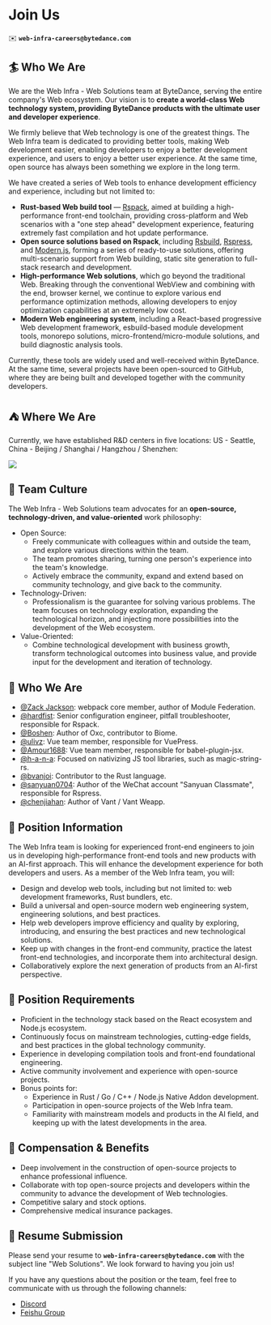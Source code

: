 # Join Us

✉️ **`web-infra-careers@bytedance.com`**

## 🏄 Who We Are

We are the Web Infra - Web Solutions team at ByteDance, serving the entire company's Web ecosystem. Our vision is to **create a world-class Web technology system, providing ByteDance products with the ultimate user and developer experience**.

We firmly believe that Web technology is one of the greatest things. The Web Infra team is dedicated to providing better tools, making Web development easier, enabling developers to enjoy a better development experience, and users to enjoy a better user experience. At the same time, open source has always been something we explore in the long term.

We have created a series of Web tools to enhance development efficiency and experience, including but not limited to:

- **Rust-based Web build tool** — [Rspack](https://github.com/web-infra-dev/rspack), aimed at building a high-performance front-end toolchain, providing cross-platform and Web scenarios with a "one step ahead" development experience, featuring extremely fast compilation and hot update performance.
- **Open source solutions based on Rspack**, including [Rsbuild](https://github.com/web-infra-dev/rsbuild), [Rspress](https://github.com/web-infra-dev/rspress), and [Modern.js](https://github.com/web-infra-dev/modern.js), forming a series of ready-to-use solutions, offering multi-scenario support from Web building, static site generation to full-stack research and development.
- **High-performance Web solutions**, which go beyond the traditional Web. Breaking through the conventional WebView and combining with the end, browser kernel, we continue to explore various end performance optimization methods, allowing developers to enjoy optimization capabilities at an extremely low cost.
- **Modern Web engineering system**, including a React-based progressive Web development framework, esbuild-based module development tools, monorepo solutions, micro-frontend/micro-module solutions, and build diagnostic analysis tools.

Currently, these tools are widely used and well-received within ByteDance. At the same time, several projects have been open-sourced to GitHub, where they are being built and developed together with the community developers.

## ⛺️ Where We Are

Currently, we have established R&D centers in five locations: US - Seattle, China - Beijing / Shanghai / Hangzhou / Shenzhen:

![](https://lf3-static.bytednsdoc.com/obj/eden-cn/rjhwzy/ljhwZthlaukjlkulzlp/jd-location-1280X1280-1117.PNG)

## 🌟 Team Culture

The Web Infra - Web Solutions team advocates for an **open-source, technology-driven, and value-oriented** work philosophy:

- Open Source:
  - Freely communicate with colleagues within and outside the team, and explore various directions within the team.
  - The team promotes sharing, turning one person's experience into the team's knowledge.
  - Actively embrace the community, expand and extend based on community technology, and give back to the community.
- Technology-Driven:
  - Professionalism is the guarantee for solving various problems. The team focuses on technology exploration, expanding the technological horizon, and injecting more possibilities into the development of the Web ecosystem.
- Value-Oriented:
  - Combine technological development with business growth, transform technological outcomes into business value, and provide input for the development and iteration of technology.

## 🙋 Who We Are

- [@Zack Jackson](https://github.com/ScriptedAlchemy): webpack core member, author of Module Federation.
- [@hardfist](https://github.com/hardfist): Senior configuration engineer, pitfall troubleshooter, responsible for Rspack.
- [@Boshen](https://github.com/boshen): Author of Oxc, contributor to Biome.
- [@ulivz](https://github.com/ulivz): Vue team member, responsible for VuePress.
- [@Amour1688](https://github.com/Amour1688): Vue team member, responsible for babel-plugin-jsx.
- [@h-a-n-a](https://github.com/h-a-n-a): Focused on nativizing JS tool libraries, such as magic-string-rs.
- [@bvanjoi](https://github.com/bvanjoi): Contributor to the Rust language.
- [@sanyuan0704](https://github.com/sanyuan0704): Author of the WeChat account "Sanyuan Classmate", responsible for Rspress.
- [@chenjiahan](https://github.com/chenjiahan): Author of Vant / Vant Weapp.

## 🍭 Position Information

The Web Infra team is looking for experienced front-end engineers to join us in developing high-performance front-end tools and new products with an AI-first approach. This will enhance the development experience for both developers and users. As a member of the Web Infra team, you will:

- Design and develop web tools, including but not limited to: web development frameworks, Rust bundlers, etc.
- Build a universal and open-source modern web engineering system, engineering solutions, and best practices.
- Help web developers improve efficiency and quality by exploring, introducing, and ensuring the best practices and new technological solutions.
- Keep up with changes in the front-end community, practice the latest front-end technologies, and incorporate them into architectural design.
- Collaboratively explore the next generation of products from an AI-first perspective.

## 📌 Position Requirements

- Proficient in the technology stack based on the React ecosystem and Node.js ecosystem.
- Continuously focus on mainstream technologies, cutting-edge fields, and best practices in the global technology community.
- Experience in developing compilation tools and front-end foundational engineering.
- Active community involvement and experience with open-source projects.
- Bonus points for:
  - Experience in Rust / Go / C++ / Node.js Native Addon development.
  - Participation in open-source projects of the Web Infra team.
  - Familiarity with mainstream models and products in the AI field, and keeping up with the latest developments in the area.

## 🌈 Compensation & Benefits

- Deep involvement in the construction of open-source projects to enhance professional influence.
- Collaborate with top open-source projects and developers within the community to advance the development of Web technologies.
- Competitive salary and stock options.
- Comprehensive medical insurance packages.

## 📩 Resume Submission

Please send your resume to **`web-infra-careers@bytedance.com`** with the subject line "Web Solutions". We look forward to having you join us!

If you have any questions about the position or the team, feel free to communicate with us through the following channels:

- [Discord](https://discord.gg/VjNu24wzvs)
- [Feishu Group](https://applink.feishu.cn/client/chat/chatter/add_by_link?link_token=131he762-7608-4553-825d-02a0be3ffe75)
